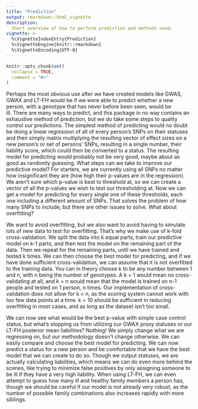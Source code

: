 ```yaml
---
title: "Prediction"
output: rmarkdown::html_vignette
description:
  Short overview of how to perform prediction and methods used.
vignette: >
  %\VignetteIndexEntry{Prediction}
  %\VignetteEngine{knitr::rmarkdown}
  %\VignetteEncoding{UTF-8}
---
```


```r
knitr::opts_chunk$set(
  collapse = TRUE,
  comment = "#>"
)
```

Perhaps the most obvious use after we have created models like GWAS, GWAX and LT-FH would be if we were able to predict whether a new person, with a genotype that has never before been seen, would be ill. There are many ways to predict, and this package in no way contains an exhaustive method of prediction, but we do take some steps to quality control our predictions. The simplest method of predicting would no doubt be doing a linear regression of all of every person’s SNPs on their statuses and then simply matrix multiplying the resulting vector of effect sizes on a new person’s or set of persons’ SNPs, resulting in a single number, their liability score, which could then be converted to a status. The resulting model for predicting would probably not be very good, maybe about as good as randomly guessing. What steps can we take to improve our predictive model?
For starters, we are currently using all SNPs no matter how insignificant they are (how high their p-values are in the regression). We aren’t sure which p-value is best to threshold at, so we can create a vector of all the p-values we wish to test our thresholding at. Now we can get a model for predicting for every single one of these thresholds, each one including a different amount of SNPs. That solves the problem of how many SNPs to include,  but there are other issues to solve. What about overfitting?

We want to avoid overfitting, but we also want to avoid having to simulate lots of new data to test for overfitting. That’s why we make use of k-fold cross-validation. We split the data into k equal parts, train our predictive model on k-1 parts, and then test the model on the remaining part of the data. Then we repeat for the remaining parts, until we have trained and tested k times. We can then choose the best model for predicting, and if we have done sufficient cross-validation, we can assume that it is not overfitted to the training data. You can in theory choose k to be any number between 1 and n, with n being the number of genotypes. A k = 1 would mean no cross-validating at all, and k = n would mean that the model is trained on n-1 people and tested on 1 person, n times. Our implementation of cross-validation does not allow for k = n, as the scoring system cannot work with too few data points at a time. k = 10 should be sufficient in reducing overfitting in most cases, and as long as the dataset isn’t too small.

We can now see what would be the best p-value with simple case control status, but what’s stopping us from utilizing our GWAX proxy statuses or our LT-FH posterior mean liabilities? Nothing! We simply change what we are regressing on, but our methodology doesn’t change otherwise.
We can easily compare and choose the best model for predicting. We can now predict a status for a new person and be comfortable that we have the best model that we can create to do so. 
Though we output statuses, we are actually calculating liabilities, which means we can do even more behind the scenes, like trying to minimize false positives by only assigning someone to be ill if they have a very high liability. When using LT-FH, we can even attempt to guess how many ill and healthy family members a person has, though we should be careful if our model is not already very robust, as the number of possible family combinations also increases rapidly with more siblings.
